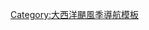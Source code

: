 {{Hurricane_season_bar_start|year=1942}}
{{Hurricane_season_bar_button|buttonspacing=0.25em|intensity={{Storm_colour|storm}}|stormname=One|strength=Tropical Storm|linkname=1942年大西洋飓风季#第一号热带风暴|storminitial=1}}
{{Hurricane_season_bar_button|buttonspacing=0.25em|intensity={{Storm_colour|cat1}}|stormname=Two|strength=Category 1|linkname=1942年大西洋飓风季#第二号飓风|storminitial=2}}
{{Hurricane_season_bar_button|buttonspacing=0.25em|intensity={{Storm_colour|cat3}}|stormname=Three|strength=Category 3|linkname=1942年马塔戈达飓风|storminitial=3}}
{{Hurricane_season_bar_button|buttonspacing=0.25em|intensity={{Storm_colour|cat2}}|stormname=Four|strength=Category 2|linkname=1942年大西洋飓风季#第四号飓风|storminitial=4}}
{{Hurricane_season_bar_button|buttonspacing=0.25em|intensity={{Storm_colour|storm}}|stormname=Five|strength=Tropical Strom|linkname=1942年大西洋飓风季#第五号热带风暴|storminitial=5}}
{{Hurricane_season_bar_button|buttonspacing=0.25em|intensity={{Storm_colour|storm}}|stormname=Six|strength=Tropical Strom|linkname=1942年大西洋飓风季#第六号热带风暴|storminitial=6}}
{{Hurricane_season_bar_button|buttonspacing=0.25em|intensity={{Storm_colour|storm}}|stormname=Seven|strength=Tropical Storm|linkname=1942年大西洋飓风季#第七号热带风暴|storminitial=7}}
{{Hurricane_season_bar_button|buttonspacing=0.25em|intensity={{Storm_colour|storm}}|stormname=Eight|strength=Tropical Storm|linkname=1942年大西洋飓风季#第八号热带风暴|storminitial=8}}
{{Hurricane_season_bar_button|buttonspacing=0.25em|intensity={{Storm_colour|storm}}|stormname=Nine|strength=Tropical Storm|linkname=1942年大西洋飓风季#第七号热带风暴|storminitial=9}}
{{Hurricane_season_bar_button|buttonspacing=0.25em|intensity={{Storm_colour|storm}}|stormname=Ten|strength=Tropical Storm|linkname=1942年大西洋飓风季#第十号热带风暴|storminitial=10}}
{{Hurricane_season_bar_button|buttonspacing=0.25em|intensity={{Storm_colour|cat2}}|stormname=Eleven|strength=Category 2|linkname=1942年伯利兹飓风|storminitial=11}}
{{Hurricane_season_bar_end}}
<noinclude>[[Category:大西洋颶風季導航模板]]</noinclude>